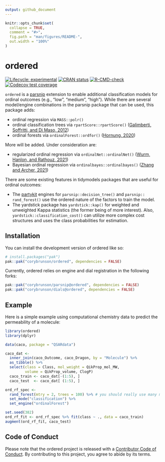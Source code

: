 ```yaml
---
output: github_document
---
```


<!-- README.md is generated from README.Rmd. Please edit that file -->

```r
knitr::opts_chunk$set(
  collapse = TRUE,
  comment = "#>",
  fig.path = "man/figures/README-",
  out.width = "100%"
)
```

# ordered

<!-- badges: start -->
[![Lifecycle: experimental](https://img.shields.io/badge/lifecycle-experimental-orange.svg)](https://lifecycle.r-lib.org/articles/stages.html#experimental)
[![CRAN status](https://www.r-pkg.org/badges/version/ordered)](https://CRAN.R-project.org/package=ordered)
[![R-CMD-check](https://github.com/corybrunson/ordered/actions/workflows/R-CMD-check.yaml/badge.svg)](https://github.com/corybrunson/ordered/actions/workflows/R-CMD-check.yaml)
[![Codecov test coverage](https://codecov.io/gh/corybrunson/ordered/branch/main/graph/badge.svg)](https://app.codecov.io/gh/corybrunson/ordered?branch=main)
<!-- badges: end -->

`ordered` is a [parsnip](https://parsnip.tidymodels.org/) extension to enable additional classification models for ordinal outcomes (e.g., "low", "medium", "high"). While there are several model/engine combinations in the parsnip package that can be used, this package adds:

 - ordinal regression via `MASS::polr()`
 - ordinal classification trees via `rpartScore::rpartScore()` ([Galimberti, Soffritti, and Di Maso, 2012](https://doi.org/10.18637/jss.v047.i10))
 - ordinal forests via `ordinalForest::ordfor()` ([Hornung, 2020](https://doi.org/10.1007/s00357-018-9302-x))

More will be added. Under consideration are:

 - regularized ordinal regression via `ordinalNet::ordinalNet()` ([Wurm, Hanlon, and Rathouz, 2021](https://doi.org/10.18637/jss.v099.i06))
 - Bayesian ordinal regression via `ordinalbayes::ordinalbayes()` ([Zhang and Archer, 2021](https://doi.org/10.1186%2Fs12859-021-04432-w))

There are some existing features in tidymodels packages that are useful for ordinal outcomes: 

 - The [partykit](https://cran.r-project.org/package=partykit) engines for `parsnip::decision_tree()` and `parsnip:: rand_forest()` use the ordered nature of the factors to train the model. 
 - The yardstick package has `yardstick::kap()` for weighted and unweighted Kappa statistics (the former being of more interest). Also, `yardstick::classification_cost()` can utilize more complex cost structures and uses the class probabilities for estimation. 

## Installation

You can install the development version of ordered like so:

``` r
# install.packages("pak")
pak::pak("corybrunson/ordered", dependencies = FALSE)
```

Currently, ordered relies on engine and dial registration in the following forks:

``` r
pak::pak("corybrunson/parsnip@ordered", dependencies = FALSE)
pak::pak("corybrunson/dials@ordered", dependencies = FALSE)
```

## Example

Here is a simple example using computational chemistry data to predict the permeability of a molecule: 

```r
library(ordered)
library(dplyr)

data(caco, package = "QSARdata")

caco_dat <-
  inner_join(caco_Outcome, caco_Dragon, by = "Molecule") %>%
  as_tibble() %>%
  select(class = Class, mol_weight = QikProp_mol_MW,
         volume = QikProp_volume, ClogP)
  caco_train <- caco_dat[-(1:5), ]
  caco_test  <- caco_dat[ (1:5), ]

ord_rf_spec <- 
  rand_forest(mtry = 2, trees = 100) %>% # you should really use many more trees
  set_mode("classification") %>%
  set_engine("ordinalForest")

set.seed(382)
ord_rf_fit <- ord_rf_spec %>% fit(class ~ ., data = caco_train)
augment(ord_rf_fit, caco_test)
```

## Code of Conduct

Please note that the ordered project is released with a [Contributor Code of Conduct](https://contributor-covenant.org/version/2/1/CODE_OF_CONDUCT.html). By contributing to this project, you agree to abide by its terms.
